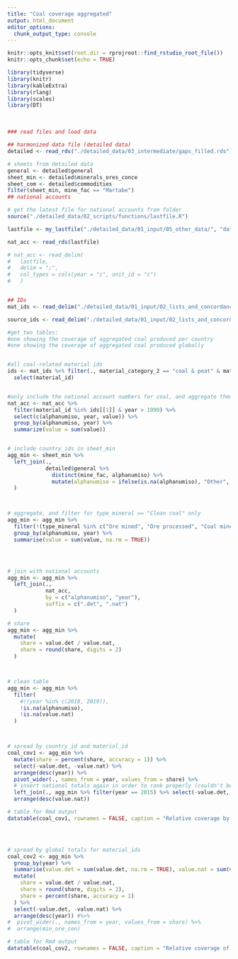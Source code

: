 ```yaml
---
title: "Coal coverage aggregated"
output: html_document
editor_options: 
  chunk_output_type: console
---
```


```r
knitr::opts_knit$set(root.dir = rprojroot::find_rstudio_root_file())
knitr::opts_chunk$set(echo = TRUE)

library(tidyverse)
library(knitr)
library(kableExtra)
library(rlang)
library(scales)
library(DT)

```

<br> 

```r

### read files and load data

## harmonized data file (detailed data)
detailed <- read_rds("./detailed_data/03_intermediate/gaps_filled.rds")

# sheets from detailed data
general <- detailed$general
sheet_min <- detailed$minerals_ores_conce
sheet_com <- detailed$commodities
filter(sheet_min, mine_fac == "Martabe")
## national accounts

# get the latest file for national accounts from folder
source("./detailed_data/02_scripts/functions/lastfile.R")

lastfile <- my_lastfile("./detailed_data/01_input/05_other_data/", "data_converted")

nat_acc <- read_rds(lastfile)

# nat_acc <- read_delim(
#   lastfile, 
#   delim = ";", 
#   col_types = cols(year = "i", unit_id = "c")
#   )


## IDs
mat_ids <- read_delim("./detailed_data/01_input/02_lists_and_concordance_tables/material_ids.csv", delim = ";")

source_ids <- read_delim("./detailed_data/01_input/02_lists_and_concordance_tables/source_ids.csv", delim = ";")

```


```r

#get two tables: 
#one showing the coverage of aggregated coal produced per country
#one showing the coverage of aggregated coal produced globally


#all coal-related material ids
ids <- mat_ids %>% filter(., material_category_2 == "coal & peat" & material_id != "F.pea") %>%
  select(material_id)


#only include the national account numbers for coal, and aggregate them for every category of coal
nat_acc <- nat_acc %>%
  filter(material_id %in% ids[[1]] & year > 1999) %>%
  select(c(alphanumiso, year, value)) %>%
  group_by(alphanumiso, year) %>% 
  summarize(value = sum(value))


# include country_ids in sheet_min
agg_min <- sheet_min %>%
  left_join(.,
            detailed$general %>%
              distinct(mine_fac, alphanumiso) %>%
              mutate(alphanumiso = ifelse(is.na(alphanumiso), "Other", alphanumiso))
  )



# aggregate, and filter for type_mineral == "Clean coal" only
agg_min <- agg_min %>%
  filter(!(type_mineral %in% c("Ore mined", "Ore processed", "Coal mined"))) %>%
  group_by(alphanumiso, year) %>%
  summarise(value = sum(value, na.rm = TRUE))




# join with national accounts
agg_min <- agg_min %>%
  left_join(.,
            nat_acc,
            by = c("alphanumiso", "year"),
            suffix = c(".det", ".nat")
  )

# share
agg_min <- agg_min %>%
  mutate(
    share = value.det / value.nat,
    share = round(share, digits = 2)
  )



# clean table
agg_min <- agg_min %>%
  filter(
    #!(year %in% c(2018, 2019)),
    !is.na(alphanumiso),
    !is.na(value.nat)
  )



# spread by country_id and material_id
coal_cov1 <- agg_min %>%
  mutate(share = percent(share, accuracy = 1)) %>%
  select(-value.det, -value.nat) %>%
  arrange(desc(year)) %>%
  pivot_wider(., names_from = year, values_from = share) %>%
  # insert national totals again in order to rank properly (couldn't be kept, because of pivot function)
  left_join(., agg_min %>% filter(year == 2015) %>% select(-value.det, -share, -year)) %>%
  arrange(desc(value.nat))

# table for Rmd output
datatable(coal_cov1, rownames = FALSE, caption = "Relative coverage by country")




# spread by global totals for material_ids
coal_cov2 <- agg_min %>%
  group_by(year) %>%
  summarise(value.det = sum(value.det, na.rm = TRUE), value.nat = sum(value.nat, na.rm = TRUE)) %>%
  mutate(
    share = value.det / value.nat,
    share = round(share, digits = 2),
    share = percent(share, accuracy = 1)
  ) %>%
  select(-value.det, -value.nat) %>%
  arrange(desc(year)) #%>%
#  pivot_wider(., names_from = year, values_from = share) %>%
#  arrange(min_ore_con)

# table for Rmd output
datatable(coal_cov2, rownames = FALSE, caption = "Relative coverage of global total by material")





```


